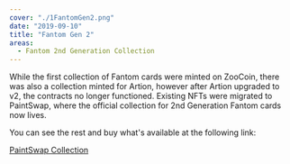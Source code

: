 ```yaml
---
cover: "./1FantomGen2.png"
date: "2019-09-10"
title: "Fantom Gen 2"
areas:
  - Fantom 2nd Generation Collection
---
```

While the first collection of Fantom cards were minted on ZooCoin, there was also a collection minted for Artion, however after Artion upgraded to v2, the contracts no longer functioned. Existing NFTs were migrated to PaintSwap, where the official collection for 2nd Generation Fantom cards now lives.

You can see the rest and buy what's available at the following link:

<a href="https://paintswap.finance/marketplace/collections/0x58dc39624f39467e3abd112ded68771767a0e04d"><btn>PaintSwap Collection</btn></a>
